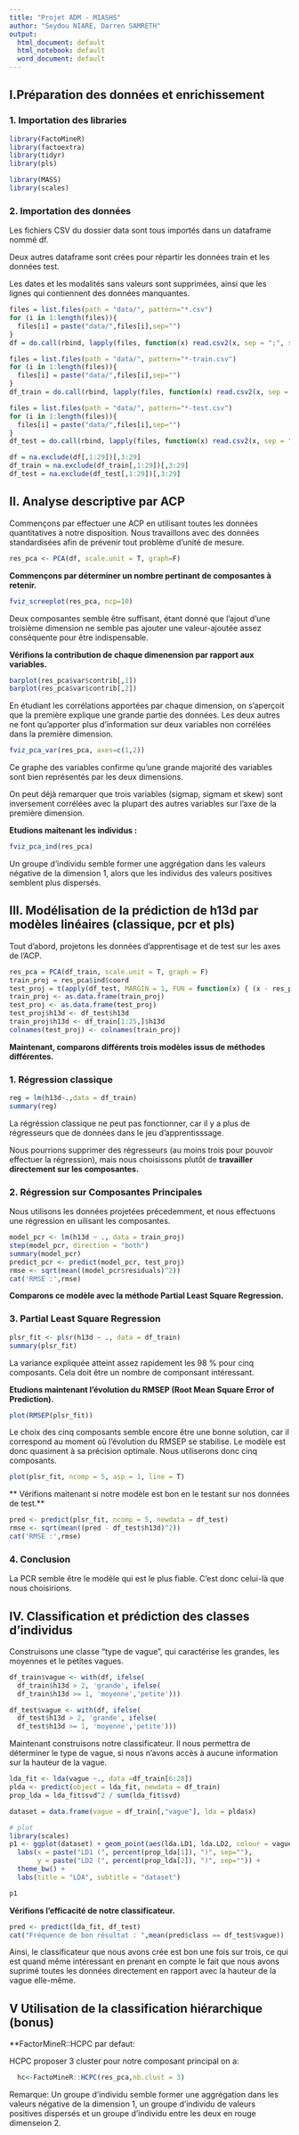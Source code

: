 ```yaml
---
title: "Projet ADM - MIASHS"
author: "Seydou NIARE, Darren SAMRETH"
output:
  html_document: default
  html_notebook: default
  word_document: default
---
```


## I.Préparation des données et enrichissement

### 1. Importation des libraries


```r
library(FactoMineR)
library(factoextra)
library(tidyr)
library(pls)

library(MASS)
library(scales)
```

### 2. Importation des données

Les fichiers CSV du dossier data sont tous importés dans un dataframe nommé df.

Deux autres dataframe sont crées pour répartir les données train et les données test.

Les dates et les modalités sans valeurs sont supprimées, ainsi que les lignes qui contiennent des données manquantes. 
```r
files = list.files(path = "data/", pattern="*.csv")
for (i in 1:length(files)){
  files[i] = paste("data/",files[i],sep="")
}
df = do.call(rbind, lapply(files, function(x) read.csv2(x, sep = ";", stringsAsFactors = F)))

files = list.files(path = "data/", pattern="*-train.csv")
for (i in 1:length(files)){
  files[i] = paste("data/",files[i],sep="")
}
df_train = do.call(rbind, lapply(files, function(x) read.csv2(x, sep = ";", stringsAsFactors = F)))

files = list.files(path = "data/", pattern="*-test.csv")
for (i in 1:length(files)){
  files[i] = paste("data/",files[i],sep="")
}
df_test = do.call(rbind, lapply(files, function(x) read.csv2(x, sep = ";", stringsAsFactors = F)))

df = na.exclude(df[,1:29])[,3:29]
df_train = na.exclude(df_train[,1:29])[,3:29]
df_test = na.exclude(df_test[,1:29])[,3:29]
```


## II. Analyse descriptive par ACP

Commençons par effectuer une ACP en utilisant toutes les données quantitatives à notre disposition. Nous travaillons avec des données standardisées afin de prévenir tout problème d'unité de mesure.

```r
res_pca <- PCA(df, scale.unit = T, graph=F)
```

**Commençons par déterminer un nombre pertinant de composantes à retenir.**

```r
fviz_screeplot(res_pca, ncp=10)
```

Deux composantes semble être suffisant, étant donné que l'ajout d'une troisième dimension ne semble pas
ajouter une valeur-ajoutée assez conséquente pour être indispensable.

**Vérifions la contribution de chaque dimenension par rapport aux variables.**


```r
barplot(res_pca$var$contrib[,1])
barplot(res_pca$var$contrib[,2])
```

En étudiant les corrélations apportées par chaque dimension, on s'aperçoit que la première explique une grande partie des données. Les deux autres ne font qu'apporter plus d'information sur deux variables non corrélées dans la première dimension.

```r
fviz_pca_var(res_pca, axes=c(1,2))
```

Ce graphe des variables confirme qu'une grande majorité des variables sont bien représentés par les deux dimensions.

On peut déjà remarquer que trois variables (sigmap, sigmam et skew) sont inversement corrélées avec la plupart des autres variables sur l'axe de la première dimension.

**Etudions maitenant les individus :**

```r
fviz_pca_ind(res_pca)
```

Un groupe d'individu semble former une aggrégation dans les valeurs négative de la dimension 1, alors que les individus des valeurs positives semblent plus dispersés.

## III. Modélisation de la prédiction de h13d par modèles linéaires (classique, pcr et pls)

Tout d'abord, projetons les données d'apprentisage et de test sur les axes de l'ACP.

```r
res_pca = PCA(df_train, scale.unit = T, graph = F)
train_proj = res_pca$ind$coord
test_proj = t(apply(df_test, MARGIN = 1, FUN = function(x) { (x - res_pca$call$centre)/res_pca$call$ecart.type} )) %*% res_pca$svd$V
train_proj <- as.data.frame(train_proj)
test_proj <- as.data.frame(test_proj)
test_proj$h13d <- df_test$h13d
train_proj$h13d <- df_train[1:25,]$h13d
colnames(test_proj) <- colnames(train_proj)
```

**Maintenant, comparons différents trois modèles issus de méthodes différentes.**

### 1. Régression classique

```r
reg = lm(h13d~.,data = df_train)
summary(reg)
```
La régréssion classique ne peut pas fonctionner, car il y a plus de régresseurs que de données dans le jeu d'apprentisssage. 

Nous pourrions supprimer des régresseurs (au moins trois pour pouvoir effectuer la régression), mais nous choisissons plutôt de **travailler directement sur les composantes.**

### 2. Régression sur Composantes Principales

Nous utilisons les données projetées précedemment, et nous effectuons une régression en uilisant les composantes.

```r
model_pcr <- lm(h13d ~ ., data = train_proj)
step(model_pcr, direction = "both")
summary(model_pcr)
predict_pcr <- predict(model_pcr, test_proj)
rmse <- sqrt(mean((model_pcr$residuals)^2))
cat('RMSE :',rmse)
```

**Comparons ce modèle avec la méthode Partial Least Square Regression.**

### 3. Partial Least Square Regression

```r
plsr_fit <- plsr(h13d ~ ., data = df_train)
summary(plsr_fit)
```

La variance expliquée atteint assez rapidement les 98 % pour cinq composants. Cela doit être un nombre de componsant intéressant.

**Etudions maintenant l'évolution du RMSEP (Root Mean Square Error of Prediction).**
```r
plot(RMSEP(plsr_fit))
```

Le choix des cinq composants semble encore être une bonne solution, car il correspond au moment où l'évolution du RMSEP se stabilise. Le modèle est donc quasiment à sa précision optimale. Nous utiliserons donc cinq composants.

```r
plot(plsr_fit, ncomp = 5, asp = 1, line = T)
```

** Vérifions maitenant si notre modèle est bon en le testant sur nos données de test.**
```r
pred <- predict(plsr_fit, ncomp = 5, newdata = df_test)
rmse <- sqrt(mean((pred - df_test$h13d)^2))
cat('RMSE :',rmse)
```

### 4. Conclusion

La PCR semble être le modèle qui est le plus fiable. C'est donc celui-là que nous choisirions.

## IV. Classification et prédiction des classes d’individus

Construisons une classe "type de vague", qui caractérise les grandes, les moyennes et le petites vagues.

```r
df_train$vague <- with(df, ifelse(
  df_train$h13d > 2, 'grande', ifelse(
  df_train$h13d >= 1, 'moyenne','petite')))

df_test$vague <- with(df, ifelse(
  df_test$h13d > 2, 'grande', ifelse(
  df_test$h13d >= 1, 'moyenne','petite')))
```

Maintenant construisons notre classificateur. Il nous permettra de déterminer le type de vague, si nous n'avons accès à aucune information sur la hauteur de la vague.

```r
lda_fit <- lda(vague ~., data =df_train[6:28])
plda <- predict(object = lda_fit, newdata = df_train)
prop_lda = lda_fit$svd^2 / sum(lda_fit$svd)

dataset = data.frame(vague = df_train[,"vague"], lda = plda$x)

# plot
library(scales)
p1 <- ggplot(dataset) + geom_point(aes(lda.LD1, lda.LD2, colour = vague, shape = vague), size = 2.5) + 
  labs(x = paste("LD1 (", percent(prop_lda[1]), ")", sep=""),
       y = paste("LD2 (", percent(prop_lda[2]), ")", sep="")) +
  theme_bw() +
  labs(title = "LDA", subtitle = "dataset")

p1
```

**Vérifions l'efficacité de notre classificateur.**

```r
pred <- predict(lda_fit, df_test)
cat("Fréquence de bon résultat : ",mean(pred$class == df_test$vague))
```

Ainsi, le classificateur que nous avons crée est bon une fois sur trois, ce qui est quand même intéressant en prenant en compte le fait que nous avons suprimé toutes les données directement en rapport avec la hauteur de la vague elle-même.

## V Utilisation de la classification hiérarchique (bonus)

**FactorMineR::HCPC par defaut:

HCPC proposer 3 cluster pour notre composant principal on a: 
```r
  hc<-FactoMineR::HCPC(res_pca,nb.clust = 3)
```

Remarque: Un groupe d'individu semble former une aggrégation dans les valeurs négative de la dimension 1, un groupe d'individu de valeurs positives dispersés et un groupe d'individu entre les deux en rouge dimenseion 2.
